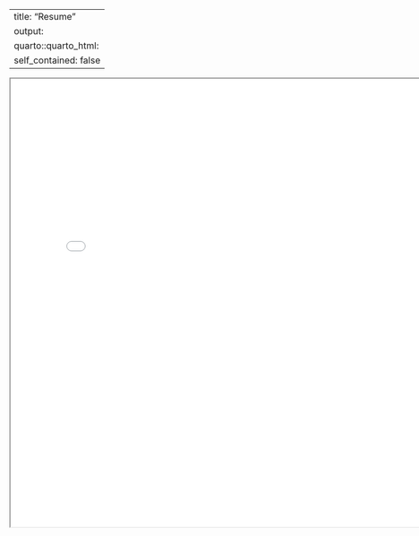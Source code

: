 
---
title: "Resume"
output:
  quarto::quarto_html:
    self_contained: false
---

<iframe width="800" height="800" src="swathi resume.pdf">

</iframe>
